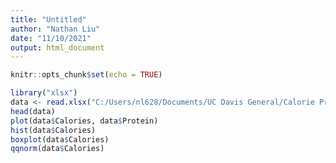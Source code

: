 ---
title: "Untitled"
author: "Nathan Liu"
date: "11/10/2021"
output: html_document
---

```{r setup, include=FALSE}
knitr::opts_chunk$set(echo = TRUE)
```

```{r}
library("xlsx")
data <- read.xlsx("C:/Users/nl628/Documents/UC Davis General/Calorie Project/CalorieData.xlsx", 1)
head(data)
plot(data$Calories, data$Protein)
hist(data$Calories)
boxplot(data$Calories)
qqnorm(data$Calories)
```

